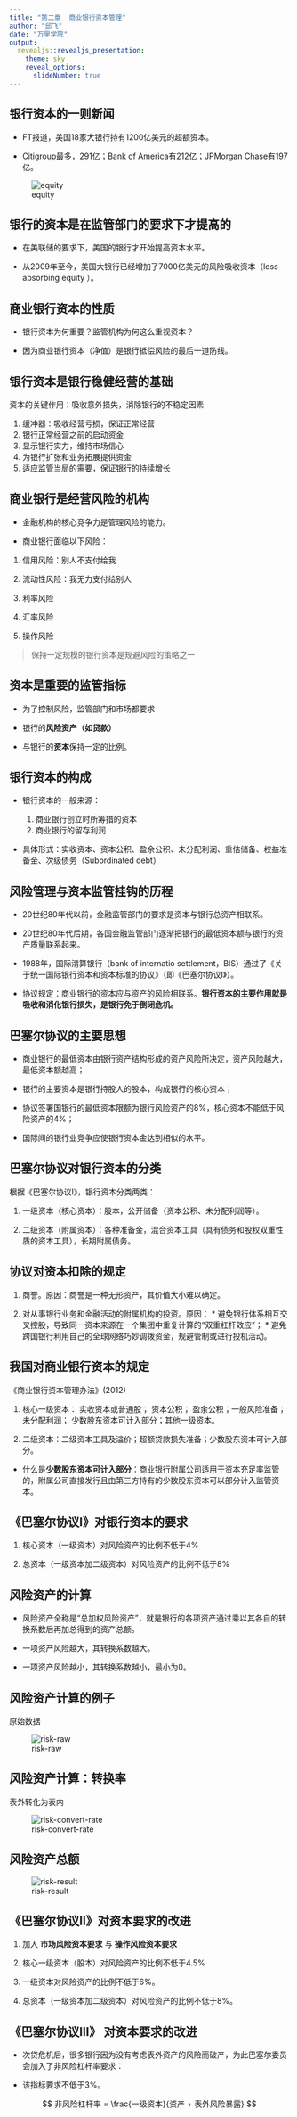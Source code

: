 ```yaml
---
title: "第二章  商业银行资本管理"
author: "邱飞"
date: "万里学院"
output:
  revealjs::revealjs_presentation:
    theme: sky
    reveal_options:
      slideNumber: true
---
```


## 银行资本的一则新闻
* FT报道，美国18家大银行持有1200亿美元的超额资本。

* Citigroup最多，291亿；Bank of America有212亿；JPMorgan Chase有197亿。

![equity](../pic/02-bigbank.jpg)

## 银行的资本是在监管部门的要求下才提高的

* 在美联储的要求下，美国的银行才开始提高资本水平。


* 从2009年至今，美国大银行已经增加了7000亿美元的风险吸收资本（loss-absorbing equity ）。



## 商业银行资本的性质 ##

* 银行资本为何重要？监管机构为何这么重视资本？


* 因为商业银行资本（净值）是银行抵偿风险的最后一道防线。

## 银行资本是银行稳健经营的基础

资本的关键作用：吸收意外损失，消除银行的不稳定因素 

1. 缓冲器：吸收经营亏损，保证正常经营
2. 银行正常经营之前的启动资金
3. 显示银行实力，维持市场信心
4. 为银行扩张和业务拓展提供资金
5. 适应监管当局的需要，保证银行的持续增长

## 商业银行是经营风险的机构 ##

* 金融机构的核心竞争力是管理风险的能力。

* 商业银行面临以下风险：

1. 信用风险：别人不支付给我 

2. 流动性风险：我无力支付给别人

3. 利率风险

4. 汇率风险

5. 操作风险

> 保持一定规模的银行资本是规避风险的策略之一


## 资本是重要的监管指标 ##

* 为了控制风险，监管部门和市场都要求

* 银行的**风险资产（如贷款）**

* 与银行的**资本**保持一定的比例。

## 银行资本的构成 

* 银行资本的一般来源：
    
    1. 商业银行创立时所筹措的资本
    2. 商业银行的留存利润

* 具体形式：实收资本、资本公积、盈余公积、未分配利润、重估储备、权益准备金、次级债务（Subordinated debt）


## 风险管理与资本监管挂钩的历程 ##

* 20世纪80年代以前，金融监管部门的要求是资本与银行总资产相联系。

* 20世纪80年代后期，各国金融监管部门逐渐把银行的最低资本额与银行的资产质量联系起来。

* 1988年，国际清算银行（bank of internatio settlement，BIS）通过了《关于统一国际银行资本和资本标准的协议》（即《巴塞尔协议I》）。

* 协议规定：商业银行的资本应与资产的风险相联系。**银行资本的主要作用就是吸收和消化银行损失，是银行免于倒闭危机。**

## 巴塞尔协议的主要思想 ##

* 商业银行的最低资本由银行资产结构形成的资产风险所决定，资产风险越大，最低资本额越高；

* 银行的主要资本是银行持股人的股本，构成银行的核心资本；

* 协议签署国银行的最低资本限额为银行风险资产的8%，核心资本不能低于风险资产的4%；

* 国际间的银行业竞争应使银行资本金达到相似的水平。 


## 巴塞尔协议对银行资本的分类 ##

根据《巴塞尔协议I》，银行资本分类两类：

1. 一级资本（核心资本）：股本，公开储备（资本公积、未分配利润等）。

2. 二级资本（附属资本）：各种准备金，混合资本工具（具有债务和股权双重性质的资本工具），长期附属债务。


## 协议对资本扣除的规定 ##

1. 商誉。原因：商誉是一种无形资产，其价值大小难以确定。

2. 对从事银行业务和金融活动的附属机构的投资。原因：
       * 避免银行体系相互交叉控股，导致同一资本来源在一个集团中重复计算的“双重杠杆效应”；
       * 避免跨国银行利用自己的全球网络巧妙调拨资金，规避管制或进行投机活动。

## 我国对商业银行资本的规定
《商业银行资本管理办法》(2012)

1. 核心一级资本： 实收资本或普通股； 资本公积； 盈余公积；一般风险准备； 未分配利润； 少数股东资本可计入部分；其他一级资本。

2. 二级资本：二级资本工具及溢价；超额贷款损失准备；少数股东资本可计入部分。

* 什么是**少数股东资本可计入部分**：商业银行附属公司适用于资本充足率监管的，附属公司直接发行且由第三方持有的少数股东资本可以部分计入监管资本。


## 《巴塞尔协议I》对银行资本的要求 ##

1. 核心资本（一级资本）对风险资产的比例不低于4%

2. 总资本（一级资本加二级资本）对风险资产的比例不低于8%

## 风险资产的计算 ##

* 风险资产全称是“总加权风险资产”，就是银行的各项资产通过乘以其各自的转换系数后再加总得到的资产总额。

* 一项资产风险越大，其转换系数越大。

* 一项资产风险越小，其转换系数越小，最小为0。

## 风险资产计算的例子 ##
原始数据

![risk-raw](../pic/02-risk-raw.png)


## 风险资产计算：转换率
表外转化为表内

![risk-convert-rate](../pic/02-convert-rate.png)


## 风险资产总额

![risk-result](../pic/02-risk-result.png)

## 《巴塞尔协议II》对资本要求的改进 ##

1. 加入
**市场风险资本要求**
与
**操作风险资本要求**

2. 核心一级资本（股本）对风险资产的比例不低于4.5%

3. 一级资本对风险资产的比例不低于6%。

4. 总资本（一级资本加二级资本）对风险资产的比例不低于8%。

## 《巴塞尔协议III》 对资本要求的改进 ##

* 次贷危机后，很多银行因为没有考虑表外资产的风险而破产，为此巴塞尔委员会加入了非风险杠杆率要求：

* 该指标要求不低于3%。

$$ 非风险杠杆率 = \frac{一级资本}{资产 + 表外风险暴露} $$ 


